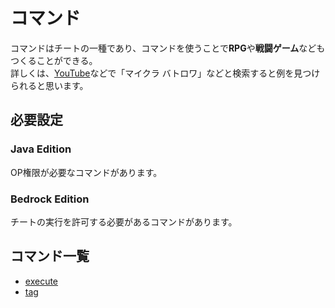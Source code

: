 # コマンド
コマンドはチートの一種であり、コマンドを使うことで**RPG**や**戦闘ゲーム**などもつくることができる。  
詳しくは、[YouTube](youtube.com)などで「マイクラ バトロワ」などと検索すると例を見つけられると思います。

## 必要設定
### Java Edition
OP権限が必要なコマンドがあります。
### Bedrock Edition
チートの実行を許可する必要があるコマンドがあります。

## コマンド一覧
 - [execute](./execute)
 - [tag](./tag)